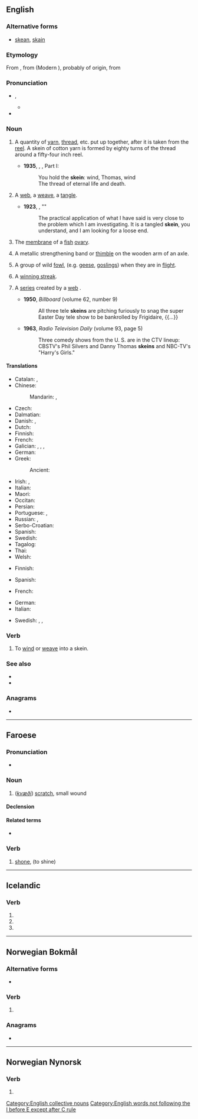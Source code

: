 ==English==

===Alternative forms===
* {{qualifier|obsolete}} [[skean]], [[skain]]

===Etymology===
From {{inh|en|enm|skayne}}, from {{der|en|fro|escaigne}} (Modern {{cog|fr|écagne}}), probably of {{der|en|cel-pro|-}} origin, from {{der|en|ine-pro|*skend-||to split off}}

===Pronunciation===
* {{enPR|skān}}, {{IPA|en|/skeɪn/}}
** {{audio|en|LL-Q1860 (eng)-Vealhurl-skein.wav|Audio (UK)}}
* {{rhymes|en|eɪn}}

===Noun===
{{en-noun}}

# {{senseid|en|gathering of yarn etc}} A quantity of [[yarn]], [[thread]], etc. put up together, after it is taken from the [[reel]]. A skein of cotton yarn is formed by eighty turns of the thread around a fifty-four inch reel.
#* '''1935''', {{w|T.S. Eliot}}, ''{{w|Murder in the Cathedral}}'', Part I:
#*: You  hold the '''skein''': wind, Thomas, wind
#*: The thread of eternal life and death.
# {{lb|en|figuratively}} A [[web]], a [[weave]], a [[tangle]].
#* '''1923''', {{w|Arthur Conan Doyle}}, "{{w|The Adventure of the Creeping Man}}"
#*: The practical application of what I have said is very close to the problem which I am investigating. It is a tangled '''skein''', you understand, and I am looking for a loose end.
# {{lb|en|zoology}} The [[membrane]] of a [[fish]] [[ovary]].
# {{qualifier|wagonmaking}} A metallic strengthening band or [[thimble]] on the wooden arm of an axle.
#: {{rfquotek|en|Knight}}
# {{lb|en|zoology|UK|dialect}} A group of wild [[fowl]], (e.g. [[goose|geese]], [[gosling]]s) when they are in [[flight]].
# {{lb|en|sports}} A [[winning streak]].
# {{lb|en|radio|television|dated}} A [[series]] created by a [[web]] {{gloss|major broadcasting network}}.
#* '''1950''', ''Billboard'' (volume 62, number 9)
#*: All three tele '''skeins''' are pitching furiously to snag the super Easter Day tele show to be bankrolled by Frigidaire, {{...}}
#* '''1963''', ''Radio Television Daily'' (volume 93, page 5)
#*: Three comedy shows from the U. S. are in the CTV lineup: CBSTV's Phil Silvers and Danny Thomas '''skeins''' and NBC-TV's "Harry's Girls."

====Translations====
{{trans-top|quantity of yarn}}
* Catalan: {{t|ca|madeixa|f}}, {{t+|ca|troca|f}}
* Chinese:
*: Mandarin: {{t+|cmn|綹|sc=Hani}}, {{t+|cmn|绺|tr=liǔ|sc=Hani}}
* Czech: {{t|cs|přadeno|n}}
* Dalmatian: {{t|dlm|matuos|m}}
* Danish: {{t|da|fed|n}}, {{t+|da|dukke|c}}
* Dutch: {{t+|nl|vendel|n}}
* Finnish: {{t+|fi|vyyhti}}
* French: {{t+|fr|écheveau|m}}
* Galician: {{t|gl|madeixa|f}}, {{t|gl|mea|f}}, {{t|gl|meada|f}}, {{t|gl|maraña|f}}
* German: {{t+|de|Strang|m}}
* Greek:
*: Ancient: {{t|grc|κλωστήρ|m|sc=polytonic}}
{{trans-mid}}
* Irish: {{t|ga|scáinne|f}}, {{t|ga|scáinne|f}}
* Italian: {{t+|it|matassa|f}}
* Maori: {{t|mi|pōkai}}
* Occitan: {{t|oc|madaissa|f}}
* Persian: {{t+|fa|کلاف|sc=fa-Arab}}
* Portuguese: {{t+|pt|meada|f}}, {{t+|pt|madeixa|f}}
* Russian: {{t|ru|мото́к пря́жи|m}}, {{t+|ru|мото́к|m}}
* Serbo-Croatian: {{t+|sh|klupko|n}}
* Spanish: {{t+|es|madeja|f}}
* Swedish: {{t+|sv|härva|c}}
* Tagalog: {{t|tl|labay}}
* Thai: {{t+|th|ไจ}}
* Welsh: {{t|cy|cengl|f}}
{{trans-bottom}}

{{trans-top|figuratively: tangle}}
* Finnish: {{t+|fi|vyyhti}}
{{trans-mid}}
* Spanish: {{t+|es|enredo|m}}
{{trans-bottom}}

{{trans-top|zoology: fish ovary membrane}}
* French: {{t|fr|membrane des oeufs|f}}
{{trans-mid}}
{{trans-bottom}}

{{trans-top|wagonmaking: metallic strengthening}}
{{trans-mid}}
{{trans-bottom}}

{{trans-top|zoology: wild fowl in flight}}
* German: {{t+|de|Schar|f}}
* Italian: {{t+|it|stormo|m}}
{{trans-mid}}
* Swedish: {{t|sv|fylking|c}}, {{t+|sv|plogformation|c}}, {{t|sv|v-formation|c}}
{{trans-bottom}}

{{trans-see|winning streak}}

===Verb===
{{en-verb}}

# To [[wind]] or [[weave]] into a skein.

===See also===
* {{l|en|gaggle}}
* {{l|en|wedge}}

===Anagrams===
* {{anagrams|en|a=eikns|Kines|Knies|Neski|Nikes|Sinke|e-skin|inkes|kines}}

[[Category:English collective nouns]]
[[Category:English words not following the I before E except after C rule]]

----

==Faroese==

===Pronunciation===
* {{IPA|fo|/skaiːn/}}

===Noun===
{{fo-noun|f|skeinar|skeinir}}

# (''[[kvæði]]'') [[scratch]], small wound

====Declension====
{{fo-decl-noun-f2|skein}}

====Related terms====
* {{sense|common}} {{l|fo|skeina}}

===Verb===
{{head|fo|verb form}}

# [[shone]], {{inflection of|fo|skína||s|past}} (to shine)

----

==Icelandic==

===Verb===
{{is-verb form}}

# {{verb form of|is|skína||1s|past|act|ind}}
# {{verb form of|is|skína||3s|past|act|ind}}
# {{verb form of|is|skeina||2s|act|imp}}

----

==Norwegian Bokmål==

===Alternative forms===
* {{l|nb|skinte}}

===Verb===
{{head|nb|verb form}}

# {{inflection of|nb|skinne||simple past}}

===Anagrams===
* {{anagrams|nb|kisen|kneis|knise|ksien|nikse|siken|sinke|Skien|skien|sneik|snike}}

----

==Norwegian Nynorsk==

===Verb===
{{head|nn|verb form}}

# {{inflection of|nn|skina||past}}